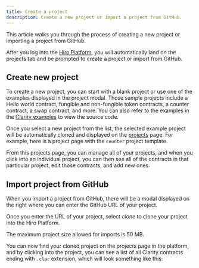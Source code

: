 ```yaml
---
title: Create a project
description: Create a new project or import a project from GitHub.
---
```



This article walks you through the process of creating a new project or importing a project from GitHub.

After you log into the [Hiro Platform](https://platform.hiro.so/), you will automatically land on the projects tab and be prompted to create a project or import from GitHub.

<Wrapper>
  <ImageZoom
    alt="CreateOrImport"
    src={CreateOrImport}
    className="!my-0 rounded-xl bg-background"
    priority
  />
</Wrapper>

## Create new project

To create a new project, you can start with a blank project or use one of the examples displayed in the project modal. Those sample projects include a Hello world contract, fungible and non-fungible token contracts, a counter contract, a swap contract, and more. You can also refer to the examples in the [Clarity examples](https://github.com/hirosystems/clarity-examples/tree/main/examples) to view the source code.

<Wrapper>
  <ImageZoom
    alt="CreateNew"
    src={CreateNew}
    className="!my-0 rounded-xl bg-background"
    priority
  />
</Wrapper>

Once you select a new project from the list, the selected example project will be automatically cloned and displayed on the [projects](https://platform.hiro.so) page. For example, here is a project page with the `counter` project template.

<Wrapper>
  <ImageZoom
    alt="CounterProject"
    src={CounterProject}
    className="!my-0 rounded-xl bg-background"
    priority
  />
</Wrapper>

From this projects page, you can manage all of your projects, and when you click into an individual project, you can then see all of the contracts in that particular project, edit those contracts, and add new ones.

## Import project from GitHub

When you import a project from GitHub, there will be a modal displayed on the right where you can enter the GitHub URL of your project.

<Wrapper>
  <ImageZoom
    alt="ImportFromGithub"
    src={ImportFromGithub}
    className="!my-0 rounded-xl bg-background"
    priority
  />
</Wrapper>

Once you enter the URL of your project, select _clone_ to clone your project into the Hiro Platform.

<Callout title="Requirements" type="warn">
  The maximum project size allowed for imports is 50 MB.
</Callout>

You can now find your cloned project on the projects page in the platform, and by clicking into the project, you can see a list of all Clarity contracts ending with `.clar` extension, which will look something like this:

<Wrapper>
  <ImageZoom
    alt="ImportClarinetProject"
    src={ImportClarinetProject}
    className="!my-0 rounded-xl bg-background"
    priority
  />
</Wrapper>
